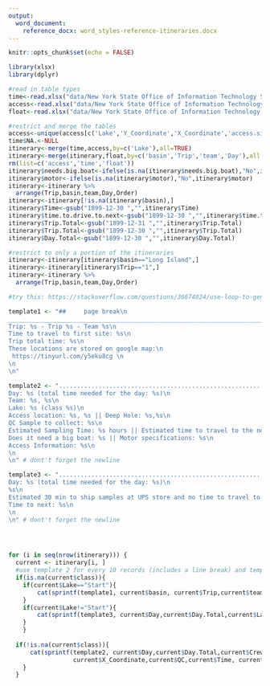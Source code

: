 ```yaml
---
output: 
  word_document:
    reference_docx: word_styles-reference-itineraries.docx
---
```


```r

knitr::opts_chunk$set(echo = FALSE)
```

```r
library(xlsx)
library(dplyr)

#read in table types
time<-read.xlsx("data/New York State Office of Information Technology Services/Sampling Season - Documents/LCI.Field.Season.Intensive.xlsx", 3, header=TRUE,detectDates = FALSE)
access<-read.xlsx("data/New York State Office of Information Technology Services/Sampling Season - Documents/LCI.Field.Season.Intensive.xlsx" , 2, header=TRUE)
float<-read.xlsx("data/New York State Office of Information Technology Services/Sampling Season - Documents/LCI.Field.Season.Intensive.xlsx" , 4, header=TRUE)

#restrict and merge the tables
access<-unique(access[c('Lake','Y_Coordinate','X_Coordinate','access.site_lat','access.site_lon','Access','needs.big.boat','motor')])
time$NA.<-NULL
itinerary<-merge(time,access,by=c('Lake'),all=TRUE)
itinerary<-merge(itinerary,float,by=c('basin','Trip','team','Day'),all = TRUE)
rm(list=c('access','time','float'))
itinerary$needs.big.boat<-ifelse(is.na(itinerary$needs.big.boat),"No",itinerary$needs.big.boat)
itinerary$motor<-ifelse(is.na(itinerary$motor),"No",itinerary$motor)
itinerary<-itinerary %>% 
  arrange(Trip,basin,team,Day,Order)
itinerary<-itinerary[!is.na(itinerary$basin),]
itinerary$Time<-gsub("1899-12-30 ","",itinerary$Time)
itinerary$time.to.drive.to.next<-gsub("1899-12-30 ","",itinerary$time.to.drive.to.next)
itinerary$Trip.Total<-gsub("1899-12-31 ","",itinerary$Trip.Total)
itinerary$Trip.Total<-gsub("1899-12-30 ","",itinerary$Trip.Total)
itinerary$Day.Total<-gsub("1899-12-30 ","",itinerary$Day.Total)

#restrict to only a portion of the itineraries
itinerary<-itinerary[itinerary$basin=="Long Island",]
itinerary<-itinerary[itinerary$Trip=="1",]
itinerary<-itinerary %>% 
  arrange(Trip,basin,team,Day,Order)

```


```r
#try this: https://stackoverflow.com/questions/36674824/use-loop-to-generate-section-of-text-in-rmarkdown

template1 <- "##     page break\n
______________________________________________________________________________________\n
Trip: %s - Trip %s - Team %s\n
Time to travel to first site: %s\n
Trip total time: %s\n
These locations are stored on google map:\n
 https://tinyurl.com/y5eku8cg \n
\n
\n" 

template2 <- "......................................................................................\n
Day: %s (total time needed for the day: %s)\n
Team: %s, %s\n
Lake: %s (class %s)\n
Access location: %s, %s || Deep Hole: %s,%s\n
QC Sample to collect: %s\n
Estimated Sampling Time: %s hours || Estimated time to travel to the next site: %s\n
Does it need a big boat: %s || Motor specifications: %s\n
Access Information: %s\n
\n
\n" # dont't forget the newline

template3 <- "......................................................................................\n
Day: %s (total time needed for the day: %s)\n
%s\n
Estimated 30 min to ship samples at UPS store and no time to travel to the hotel. \n
Time to next: %s\n
\n
\n" # dont't forget the newline




for (i in seq(nrow(itinerary))) {
  current <- itinerary[i, ]
  #use template 2 for every 10 records (includes a line break) and template 1 for all others
  if(is.na(current$class)){
    if(current$Lake=="Start"){
        cat(sprintf(template1, current$basin, current$Trip,current$team,current$time.to.drive.to.next,current$Trip.Total))
    }
    if(current$Lake!="Start"){
        cat(sprintf(template3, current$Day,current$Day.Total,current$Lake,current$time.to.drive.to.next))
    }
    }
  
  if(!is.na(current$class)){
      cat(sprintf(template2, current$Day,current$Day.Total,current$Crew.Leader,current$Crew.Members,current$Lake, current$class,current$access.site_lat,current$access.site_lon,current$Y_Coordinate,
                  current$X_Coordinate,current$QC,current$Time, current$time.to.drive.to.next, current$needs.big.boat, current$motor, current$Access))
    }
  }
```
